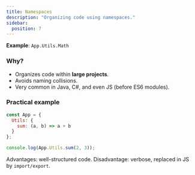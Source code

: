 ```yaml
---
title: Namespaces
description: "Organizing code using namespaces."
sidebar:
  position: 7
---
```


**Example**: `App.Utils.Math`

### Why?
- Organizes code within **large projects**.
- Avoids naming collisions.
- Very common in Java, C#, and even JS (before ES6 modules).

### Practical example

```js
const App = {
  Utils: {
    sum: (a, b) => a + b
  }
};

console.log(App.Utils.sum(2, 3));
```

Advantages: well-structured code.
Disadvantage: verbose, replaced in JS by `import/export`.  
